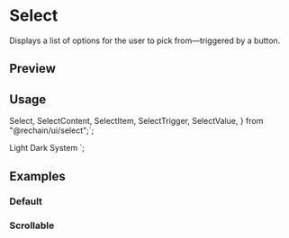 


<Meta of={SelectStories} />

<RadixPrimitiveDocsButton name="select" />

# Select

Displays a list of options for the user to pick from—triggered by a button.

## Preview

<Canvas of={SelectStories.Default} />

## Usage

  Select,
  SelectContent,
  SelectItem,
  SelectTrigger,
  SelectValue,
} from "@rechain/ui/select";`;

  <SelectTrigger className="w-[180px]">
    <SelectValue placeholder="Theme" />
  </SelectTrigger>
  <SelectContent>
    <SelectItem value="light">Light</SelectItem>
    <SelectItem value="dark">Dark</SelectItem>
    <SelectItem value="system">System</SelectItem>
  </SelectContent>
</Select>`;

<Source code={importCode} language="ts" dark />
<Source code={usageCode} language="tsx" dark />

## Examples

### Default

<Canvas of={SelectStories.Default} />

### Scrollable

<Canvas of={SelectStories.Scrollable} />
